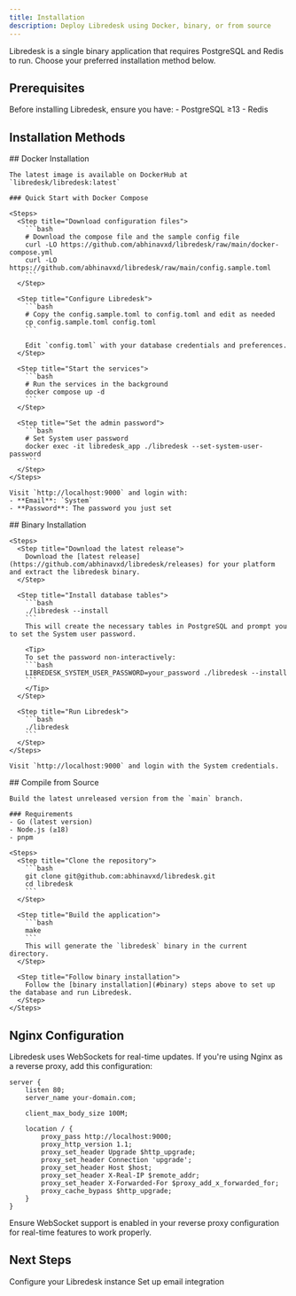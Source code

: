 ```yaml
---
title: Installation
description: Deploy Libredesk using Docker, binary, or from source
---
```


Libredesk is a single binary application that requires PostgreSQL and Redis to run. Choose your preferred installation method below.

## Prerequisites

<Info>
Before installing Libredesk, ensure you have:
- PostgreSQL ≥13
- Redis
</Info>

## Installation Methods

<Tabs>
  <Tab title="Docker (Recommended)">
    ## Docker Installation
    
    The latest image is available on DockerHub at `libredesk/libredesk:latest`
    
    ### Quick Start with Docker Compose
    
    <Steps>
      <Step title="Download configuration files">
        ```bash
        # Download the compose file and the sample config file
        curl -LO https://github.com/abhinavxd/libredesk/raw/main/docker-compose.yml
        curl -LO https://github.com/abhinavxd/libredesk/raw/main/config.sample.toml
        ```
      </Step>
      
      <Step title="Configure Libredesk">
        ```bash
        # Copy the config.sample.toml to config.toml and edit as needed
        cp config.sample.toml config.toml
        ```
        
        Edit `config.toml` with your database credentials and preferences.
      </Step>
      
      <Step title="Start the services">
        ```bash
        # Run the services in the background
        docker compose up -d
        ```
      </Step>
      
      <Step title="Set the admin password">
        ```bash
        # Set System user password
        docker exec -it libredesk_app ./libredesk --set-system-user-password
        ```
      </Step>
    </Steps>
    
    Visit `http://localhost:9000` and login with:
    - **Email**: `System`
    - **Password**: The password you just set
  </Tab>
  
  <Tab title="Binary">
    ## Binary Installation
    
    <Steps>
      <Step title="Download the latest release">
        Download the [latest release](https://github.com/abhinavxd/libredesk/releases) for your platform and extract the libredesk binary.
      </Step>
      
      <Step title="Install database tables">
        ```bash
        ./libredesk --install
        ```
        This will create the necessary tables in PostgreSQL and prompt you to set the System user password.
        
        <Tip>
        To set the password non-interactively:
        ```bash
        LIBREDESK_SYSTEM_USER_PASSWORD=your_password ./libredesk --install
        ```
        </Tip>
      </Step>
      
      <Step title="Run Libredesk">
        ```bash
        ./libredesk
        ```
      </Step>
    </Steps>
    
    Visit `http://localhost:9000` and login with the System credentials.
  </Tab>
  
  <Tab title="From Source">
    ## Compile from Source
    
    Build the latest unreleased version from the `main` branch.
    
    ### Requirements
    - Go (latest version)
    - Node.js (≥18)
    - pnpm
    
    <Steps>
      <Step title="Clone the repository">
        ```bash
        git clone git@github.com:abhinavxd/libredesk.git
        cd libredesk
        ```
      </Step>
      
      <Step title="Build the application">
        ```bash
        make
        ```
        This will generate the `libredesk` binary in the current directory.
      </Step>
      
      <Step title="Follow binary installation">
        Follow the [binary installation](#binary) steps above to set up the database and run Libredesk.
      </Step>
    </Steps>
  </Tab>
</Tabs>

## Nginx Configuration

Libredesk uses WebSockets for real-time updates. If you're using Nginx as a reverse proxy, add this configuration:

```nginx
server {
    listen 80;
    server_name your-domain.com;
    
    client_max_body_size 100M;
    
    location / {
        proxy_pass http://localhost:9000;
        proxy_http_version 1.1;
        proxy_set_header Upgrade $http_upgrade;
        proxy_set_header Connection 'upgrade';
        proxy_set_header Host $host;
        proxy_set_header X-Real-IP $remote_addr;
        proxy_set_header X-Forwarded-For $proxy_add_x_forwarded_for;
        proxy_cache_bypass $http_upgrade;
    }
}
```

<Warning>
Ensure WebSocket support is enabled in your reverse proxy configuration for real-time features to work properly.
</Warning>

## Next Steps

<CardGroup cols={2}>
  <Card
    title="Initial Configuration"
    icon="gear"
    href="/getting-started/initial-setup"
  >
    Configure your Libredesk instance
  </Card>
  <Card
    title="Email Setup"
    icon="envelope"
    href="/configuration/email"
  >
    Set up email integration
  </Card>
</CardGroup>